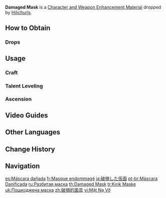 {{Item Infobox
|id          = 112005
|image       = Item Damaged Mask.png
|type        = Character and Weapon Enhancement Materials
|group       = Hilichurl Materials
|group2      = General Enemy Drops
|invCategory = Character Development Items
|quality     = 1
|description = A broken bone mask that once belonged to some hilichurl.<br>Now more broken than complete, it can no longer perform its primary function.
|source1     = Dropped by [[Hilichurls]]
}}
'''Damaged Mask''' is a [[Character and Weapon Enhancement Material]] dropped by [[Hilichurls]].

==How to Obtain==
===Drops===
{{Dropped By}}

==Usage==
===Craft===
{{Craft Usage}}

===Talent Leveling===
{{Talent Leveling Usage}}

===Ascension===
{{Ascension Usage}}

==Video Guides==
{{EVT
|video1   = https://youtu.be/zB7T55J7xIY
|caption1 = Liyue Region Farm Guide (220 total)
}}

==Other Languages==
{{Other Languages
|en      = Damaged Mask
|zhs     = 破损的面具
|zhs_rm  = Pòsǔn de miànjù
|zht     = 破損的面具
|zht_rm  = Pòsǔn de miànjù
|zh_tl   = Damaged Mask
|ja      = 破損した仮面
|ja_rm   = Hason Shita Kamen
|ja_tl   = Damaged Mask
|ko      = 부서진 가면
|ko_tl   = Broken Mask
|es      = Máscara dañada
|es_tl   = Damaged Mask
|fr      = Masque endommagé
|fr_tl   = Damaged Mask
|ru      = Разбитая маска
|ru_tl   = Broken Mask
|th      = Damaged Mask
|vi      = Mặt Nạ Vỡ
|vi_tl   = Broken Mask
|de      = Zerbrochene Maske
|de_tl   = Broken Mask
|id      = Damaged Mask
|pt      = Máscara Danificada
|pt_tl   = Damaged Mask
|tr      = Kırık Maske
|tr_tl   = Broken Mask
|it      = Maschera danneggiata
|it_tl   = Damaged Mask
}}

==Change History==
{{Change History|1.0}}

==Navigation==
{{Development Item Navbox|Character and Weapon Enhancement Materials}}

[[es:Máscara dañada]]
[[fr:Masque endommagé]]
[[ja:破損した仮面]]
[[pt-br:Máscara Danificada]]
[[ru:Разбитая маска]]
[[th:Damaged Mask]]
[[tr:Kırık Maske]]
[[uk:Пошкоджена маска]]
[[zh:破損的面具]]
[[vi:Mặt Nạ Vỡ]]